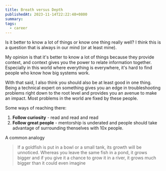 ```yaml
---
title: Breath versus Depth
publishedAt: 2023-11-14T22:22:48+0800
summary:
tags:
  - career
---
```


Is it better to know a lot of things or know one thing really well?
I think this is a question that is always in our mind (or at least mine).

My opinion is that it's better to know a lot of things because they provide context, and context gives you the power to relate information together.
Especially in this world where everything is everywhere, it's hard to find people who know how big systems work.

With that said, I also think you should also be at least good in one thing. Being a technical expert on something gives you an edge in troubleshooting problems right down to the root level and provides you an avenue to make an impact. Most problems in the world are fixed by these people.

Some ways of reaching there:

1. **Follow curiosity** - read and read and read
2. **Follow great people** - mentorship is underated and people should take advantage of surrounding thenselves with 10x people.

A common analogy

> If a goldfish is put in a bowl or a small tank, its growth will be unnoticed. Whereas you leave the same fish in a pond, it grows bigger and if you give it a chance to grow it in a river, it grows much bigger than it could even imagine
